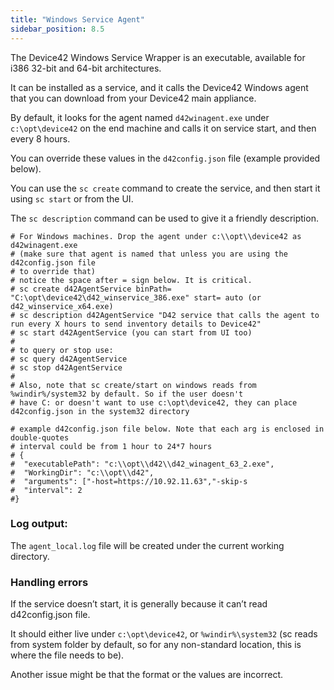```yaml
---
title: "Windows Service Agent"
sidebar_position: 8.5
---
```



The Device42 Windows Service Wrapper is an executable, available for i386 32-bit and 64-bit architectures.

It can be installed as a service, and it calls the Device42 Windows agent that you can download from your Device42 main appliance. 

By default, it looks for the agent named `d42winagent.exe` under `c:\opt\device42` on the end machine and calls it on service start, and then every 8 hours. 

You can override these values in the `d42config.json` file (example provided below).

You can use the `sc create` command to create the service, and then start it using `sc start` or from the UI.

The `sc description` command can be used to give it a friendly description.

```
# For Windows machines. Drop the agent under c:\\opt\\device42 as d42winagent.exe 
# (make sure that agent is named that unless you are using the d42config.json file 
# to override that)
# notice the space after = sign below. It is critical.
# sc create d42AgentService binPath= "C:\opt\device42\d42_winservice_386.exe" start= auto (or d42_winservice_x64.exe)
# sc description d42AgentService "D42 service that calls the agent to run every X hours to send inventory details to Device42"
# sc start d42AgentService (you can start from UI too)
# 
# to query or stop use:
# sc query d42AgentService
# sc stop d42AgentService
# 
# Also, note that sc create/start on windows reads from %windir%/system32 by default. So if the user doesn't 
# have C: or doesn't want to use c:\opt\device42, they can place d42config.json in the system32 directory

# example d42config.json file below. Note that each arg is enclosed in double-quotes
# interval could be from 1 hour to 24*7 hours
# {
#  "executablePath": "c:\\opt\\d42\\d42_winagent_63_2.exe",
#  "WorkingDir": "c:\\opt\\d42",
#  "arguments": ["-host=https://10.92.11.63","-skip-s
#  "interval": 2
#}
```

### Log output:

The `agent_local.log` file will be created under the current working directory.

### Handling errors

If the service doesn’t start, it is generally because it can’t read d42config.json file. 

It should either live under `c:\opt\device42`, or `%windir%\system32` (sc reads from system folder by default, so for any non-standard location, this is where the file needs to be).

Another issue might be that the format or the values are incorrect.


